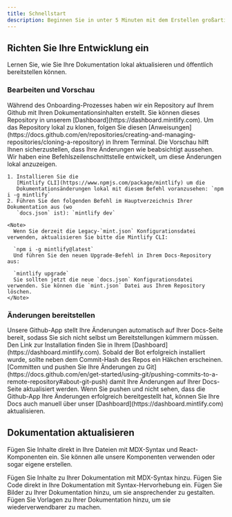 ```yaml
---
title: Schnellstart
description: Beginnen Sie in unter 5 Minuten mit dem Erstellen großartiger Dokumentation
---
```


## Richten Sie Ihre Entwicklung ein

Lernen Sie, wie Sie Ihre Dokumentation lokal aktualisieren und öffentlich bereitstellen können.

### Bearbeiten und Vorschau

<AccordionGroup>
  <Accordion icon="github" title="Clone your docs locally">
    Während des Onboarding-Prozesses haben wir ein Repository auf Ihrem Github mit
    Ihren Dokumentationsinhalten erstellt. Sie können dieses Repository in unserem
    [Dashboard](https://dashboard.mintlify.com). Um das Repository
    lokal zu klonen, folgen Sie diesen
    [Anweisungen](https://docs.github.com/en/repositories/creating-and-managing-repositories/cloning-a-repository)
    in Ihrem Terminal.
  </Accordion>

  <Accordion icon="rectangle-terminal" title="Preview changes">
    Die Vorschau hilft Ihnen sicherzustellen, dass Ihre Änderungen wie beabsichtigt aussehen. Wir haben eine
    Befehlszeilenschnittstelle entwickelt, um diese Änderungen lokal anzuzeigen.

    1. Installieren Sie die
       [Mintlify CLI](https://www.npmjs.com/package/mintlify) um die
       Dokumentationsänderungen lokal mit diesem Befehl voranzusehen: `npm i -g mintlify`
    2. Führen Sie den folgenden Befehl im Hauptverzeichnis Ihrer Dokumentation aus (wo
       `docs.json` ist): `mintlify dev`

    <Note>
      Wenn Sie derzeit die Legacy-`mint.json` Konfigurationsdatei verwenden, aktualisieren Sie bitte die Mintlify CLI:

      `npm i -g mintlify@latest`
      Und führen Sie den neuen Upgrade-Befehl in Ihrem Docs-Repository aus:

      `mintlify upgrade`
      Sie sollten jetzt die neue `docs.json` Konfigurationsdatei verwenden. Sie können die `mint.json` Datei aus Ihrem Repository löschen.
    </Note>
  </Accordion>
</AccordionGroup>

### Änderungen bereitstellen

<AccordionGroup>
  <Accordion icon="message-bot" title="Install our Github app">
    Unsere Github-App stellt Ihre Änderungen automatisch auf Ihrer Docs-Seite bereit, sodass Sie
    sich nicht selbst um Bereitstellungen kümmern müssen. Den Link zur Installation finden Sie in
    Ihrem [Dashboard](https://dashboard.mintlify.com). Sobald der Bot erfolgreich
    installiert wurde, sollte neben dem Commit-Hash des Repos ein Häkchen erscheinen.
  </Accordion>

  <Accordion icon="rocket" title="Push your changes">
    [Committen und pushen Sie Ihre Änderungen zu
    Git](https://docs.github.com/en/get-started/using-git/pushing-commits-to-a-remote-repository#about-git-push)
    damit Ihre Änderungen auf Ihrer Docs-Seite aktualisiert werden. Wenn Sie pushen und nicht sehen,
    dass die Github-App Ihre Änderungen erfolgreich bereitgestellt hat, können Sie Ihre Docs auch manuell
    über unser [Dashboard](https://dashboard.mintlify.com) aktualisieren.
  </Accordion>
</AccordionGroup>

## Dokumentation aktualisieren

Fügen Sie Inhalte direkt in Ihre Dateien mit MDX-Syntax und React-Komponenten ein. Sie können alle unsere Komponenten verwenden oder sogar eigene erstellen.

<CardGroup>
  <Card title="Add Content With MDX" icon="file" href="/essentials/markdown">
    Fügen Sie Inhalte zu Ihrer Dokumentation mit MDX-Syntax hinzu.
  </Card>

  <Card title="Add Code Blocks" icon="square-code" href="/essentials/code">
    Fügen Sie Code direkt in Ihre Dokumentation mit Syntax-Hervorhebung ein.
  </Card>

  <Card title="Add Images" icon="image" href="/essentials/images">
    Fügen Sie Bilder zu Ihrer Dokumentation hinzu, um sie ansprechender zu gestalten.
  </Card>

  <Card title="Add Custom Components" icon="puzzle-piece" href="/essentials/reusable-snippets">
    Fügen Sie Vorlagen zu Ihrer Dokumentation hinzu, um sie wiederverwendbarer zu machen.
  </Card>
</CardGroup>

